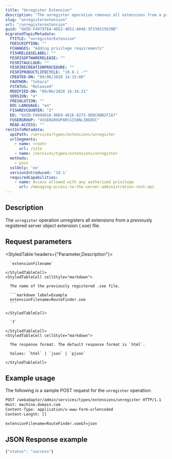 ```yaml
---
title: "Unregister Extension"
description: "The unregister operation removes all extensions from a previously registered .soe file."
slug: "unregisterextension"
url: "/unregisterextension"
guid: "GUID-F49797EA-4DE2-4D51-A04E-3F230215639B"
migratedTopicMetadata:
  FTITLE: "unregisterExtension"
  FDESCRIPTION: ""
  FCHANGES: "Adding privilege requirements"
  FISHRELEASELABEL: ""
  FESRISOFTWARERELEASE: ""
  FESRITAGCLOUD: ""
  FESRIRECREATIONPROCEDURE: ""
  FESRIPRODUCTLIFECYCLE: "10.8.1 -*"
  CREATED-ON: "09/06/2020 14:33:06"
  FAUTHOR: "tohara"
  FSTATUS: "Released"
  MODIFIED-ON: "09/06/2020 16:34:31"
  VERSION: "4"
  FRESOLUTION: ""
  DOC-LANGUAGE: "en"
  FISHREVCOUNTER: "2"
  ED: "GUID-F8894D18-98E9-481E-8275-9EDC6BB2F1A7"
  FUSERGROUP: "VUSERGROUPARCGISONLINEDOC"
  READ-ACCESS: ""
restInfoMetadata:
  apiPath: /services/types/extensions/unregister
  urlSegments:
    - name: <root>
      url: /site
    - name: /services/types/extensions/unregister
  methods:
    - post
  sslOnly: 'no'
  versionIntroduced: '10.1'
  requiredCapabilities:
    - name: Access allowed with any authorized privilege
      url: /managing-access-to-the-server-administration-rest-api
---
```


## Description

The `unregister` operation unregisters all extensions from a previously registered server object extension (.soe) file. 


##  Request parameters

<StyledTable headers={"Parameter,Description"}>
  <StyledTableRow>
    <StyledTableCell cellStyle="markdown">

      `extensionFilename` 

    </StyledTableCell>
    <StyledTableCell cellStyle="markdown">

      The name of the previously registered .soe file.

      ```markdown label=Example
      extensionFilename=RouteFinder.soe
      ```

    </StyledTableCell>
  </StyledTableRow>
  <StyledTableRow>
    <StyledTableCell cellStyle="markdown">

      `f` 

    </StyledTableCell>
    <StyledTableCell cellStyle="markdown">

      The response format. The default response format is `html`. 

      Values: `html` | `json` | `pjson`

    </StyledTableCell>
  </StyledTableRow>
</StyledTable>


## Example usage

The following is a sample POST request for the `unregister` operation:

```markdown
POST /webadaptor/admin/services/types/extensions/unregister HTTP/1.1
Host: machine.domain.com
Content-Type: application/x-www-form-urlencoded
Content-Length: []

extensionFilename=RouteFinder.soe&f=json
```

## JSON Response example

```javascript
{"status": "success"}
```